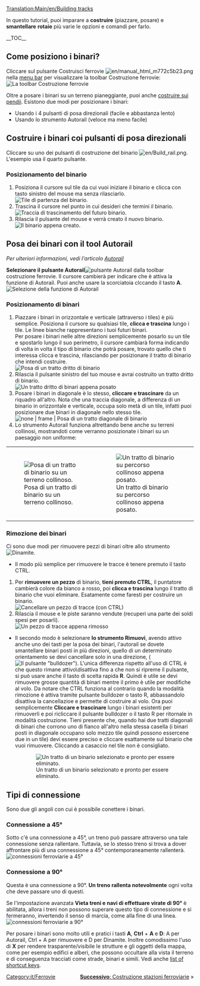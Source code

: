 [[Translation:Main/en/Building tracks]]{{en/-}}{{it/Tutorial}}

<!-- for search bot mainly -->
In questo tutorial, puoi imparare a '''costruire''' (piazzare, posare) e '''smantellare''' '''rotaie''' più varie le opzioni e comandi per farlo.

<!--
In this tutorial, you can learn how to proficiently '''build''' (place, lay) and '''delete''' railway '''tracks''', and what options and commands are present for doing so.
-->
__TOC__
== Come posiziono i binari? ==

Cliccare sul pulsante Costruisci ferrovie [[File:en/manual html m772c5b23.png]] nella [[Main/en/Game interface#The Menu bar|menu bar]] per visualizzare la toolbar Costruzione ferrovie:
[[File:it/Railroad Construction.png|none|frame|La toolbar Costruzione ferrovie]]

Oltre a posare i binari su un terreno pianeggiante, puoi anche [[Main/it/Costruire sui pendii|costruire sui pendii]]. Esistono due modi per posizionare i binari:
* Usando i 4 pulsanti di posa direzionali (facile e abbastanza lento)
* Usando lo strumento Autorail (veloce ma meno facile)
<!--
==How do I lay tracks?==

First of all, you must open the Railway construction toolbar - click the railway build button ( [[File:en/manual html m772c5b23.png]] ) on the [[Main/en/Game interface#The Menu bar|menu bar]] to display the railway construction toolbar:
[[File:en/Railroad Construction.png|none|frame|The railway construction toolbar]]

Besides laying tracks on flat land you can also [[Main/en/build on slopes]]. There are two ways you can lay tracks:
* Using 4 directioned track buttons (easy & quite slow)
* Using Autorail tool (fast but less easy)
-->

== Costruire i binari coi pulsanti di posa direzionali ==

Cliccare su uno dei pulsanti di costruzione del binario [[File:en/Build rail.png]]. L'esempio usa il quarto pulsante.

=== Posizionamento del binario ===
#Posiziona il cursore sul tile da cui vuoi iniziare il binario e clicca con tasto sinistro del mouse ma senza rilasciarlo. <br/> [[File:it/Laying track 1.png|none|frame|Tile di partenza del binario.]]
#Trascina il cursore nel punto in cui desideri che termini il binario. <br/> [[File:it/Laying track 2.png|none|frame|Traccia di trascinamento del futuro binario.]]
#Rilascia il pulsante del mouse e verrà creato il nuovo binario. <br/> [[File:it/Laying track 3.png|none|frame|Il binario appena creato.]]

<!--
== Building selected direction tracks ==

Click on one of the rail building buttons ( [[File:en/Build rail.png]] ). The example uses the 4th button.

=== Placing tracks ===
#Move the cursor over the tile you want to start your track on.<br/>[[File:en/Laying track 1.png|none|frame|Laying a new track]]
#Drag the cursor to where you want your track to end.<br/>[[File:en/Laying track 2.png|none|frame|Laying a new track]]
#Release the mouse button and your new track will appear.<br/>[[File:en/Laying track 3.png|none|frame|Your new track]]
-->
<!--
=== Rimozione dei binari ===
Per rimuovere i binari, uno dei pulsanti per posare i binari deve essere attivato, '''selezionare lo strumento Rimuovi''' [[File:en/Toggle clear active.png|Pulsante bulldozer]]. Il cursore da bianco diventerà rosso. Ora devi semplicemente '''cliccare e trascinare''' lungo il pezzo di binario che vuoi rimuovere. Clicca nuovamente sul pulsante dello strumento bulldozer per tornare alla modalità costruzione binario. Puoi anche utilizzare il tasto di scelta rapida '''R''' per attivare\disattivare Rimuovi . Solo per i binari poi c'è l'opzione per una rimozione "veloce" tenendo premuto il tasto '''Ctrl''' si attiva la rimozione fino a che non viene rilasciato il tasto, comoda per una cancellazione al volo.
-->
<!--
=== Removing tracks === 
To remove the tracks, '''select the Remove tool''' ( [[File:en/Toggle clear active.png|Clear button]] ). The white square will change to a red square. Now you can simply '''click & drag''' along the existing tracks to remove them. Click the tool button again to deselect it. You can also use the  '''R''' key shortcut to toggle Remove. For rails only, holding '''Ctrl''' key activates removal.
-->

== Posa dei binari con il tool Autorail ==
''Per ulteriori informazioni, vedi l'articolo [[Main/it/Autorail|Autorail]]''

'''Selezionare il pulsante Autorail '''[[File:en/Build autorail.png| pulsante Autorail]] dalla toolbar costruzione ferrovie. Il cursore cambierà per indicare che è attiva la funzione di Autorail. Puoi anche usare la scorciatoia clccando il tasto '''A'''.
[[File:it/AutorailTut1.png|none|frame|Selezione della funzione di Autorail]]

=== Posizionamento di binari ===
#Piazzare i binari in orizzontale e verticale (attraverso i tiles) è più semplice. Posiziona il cursore su qualsiasi tile, '''clicca e trascina''' lungo i tile. Le linee bianche rappresentano i tuoi futuri binari. <br/>Per posare i binari nelle altre direzioni semplicemente posarlo su un tile e spostarlo lungo il suo perimetro, il cursore cambiarà forma indicando di volta in volta il tipo di binario che potrà posare, trovato quello che ti interessa clicca e trascina, rilasciando per posizionare il tratto di binario che intendi costruire. <br/> [[File:it/AutorailTut2.png|none|frame|Posa di un tratto dritto di binario]]
# Rilascia il pulsante sinistro del tuo mouse e avrai costruito un tratto dritto di binario. <br/> [[File:it/AutorailTut3.png|none|frame|Un tratto dritto di binari appena posato]]
#Posare i binari in diagonale è lo stesso, '''cliccare e trascinare''' da un riquadro all'altro. Nota che una traccia diagonale, a differenza di un binario in orizzontale e verticale, occupa solo metà di un tile, infatti puoi posizionare due binari in diagonale nello stesso tile. <br/> [[File:it/AutorailTut4.png| none | frame | Posa di un tratto diagonale di binario]]
#Lo strumento Autorail funziona altrettando bene anche su terreni collinosi, mostrandoti come verranno posizionate i binari su un paesaggio non uniforme:
{|class="wikitable" 
|style="border-right: none;"|[[File:it/AutorailTut5.png|none|frame|Posa di un tratto di binario su un terreno collinoso.]]
|style="border-left: none;"|[[File:it/AutorailTut6.png|none|frame|Un tratto di binario su percorso collinoso appena posato.]]
|}
<!--
== Using Autorail tool ==
''For more information, check [[Main/en/Autorail]]''

First '''select the Autorail''' button ( [[File:en/Build autorail.png|Autorail button]] ) from the railway construction toolbar. You cursor will change to represent Autorail feature. The shortcut for this is '''A'''.
[[File:en/AutorailTut1.png|none|frame|Selecting Autorail feature]]

=== Placing tracks ===
#Placing horizontal/vertical straight pieces (along squares) is the easiest. Put your cursor over any square and '''click & drag''' along the squares. The white lines represent your future tracks.<br/>You can click in a square and move your mouse in different directions to see how new tracks would be placed.<br/>[[File:en/AutorailTut2.png|none|frame|Laying a straight piece of tracks]]
#Release your mouse cursor and you will have built a straight piece of tracks.<br/>[[File:en/AutorailTut3.png|none|frame|A newly built straight piece of tracks]]
#Placing diagonal tracks is just the same, '''click & drag''' from one square to another. Note that a diagonal track, unlike a horizontal / vertical track, occupies only half a square - meaning you can put two diagonal tracks onto one square.<br/>[[File:en/AutorailTut4.png|none|frame|Laying a diagonal piece of tracks]]
#Autorail tool works fine with hilly terrain, showing you how tracks will be placed on a non-uniform landscape.
:{|
| [[File:en/AutorailTut5.png|none|frame|Laying a piece of tracks over a hilly terrain]]
| [[File:en/AutorailTut6.png|none|frame|Laid a piece of tracks over hills]]
|}
-->

=== Rimozione dei binari ===
Ci sono due modi per rimuovere pezzi di binari oltre allo strumento [[File:en/Clear title.png|Dinamite]].

* Il modo più semplice per rimuovere le tracce è tenere premuto il tasto CTRL.

#Per '''rimuovere un pezzo''' di binario, '''tieni premuto CTRL''', il puntatore cambierà colore da bianco a rosso, poi '''clicca e trascina''' lungo il tratto di binario che vuoi eliminare. Esatamente come faresti per costruire un binario. <br/> [[File:it/AutorailTut7.png|none|frame|Cancellare un pezzo di tracce (con CTRL)]]
#Rilascia il mouse e le piste saranno vendute (recuperi una parte dei soldi spesi per posarli). <br/> [[File:it/AutorailTut8.png|none|frame|Un pezzo di tracce appena rimosso]]

* Il secondo modo è selezionare '''lo strumento Rimuovi''', avendo attivo anche uno dei tasti per la posa dei binari, l'autorail se dovete smantellare binari posti in più direzioni, quello di un determinato orientamento se devi cancellare solo in una direzione, ([[File:en/Toggle clear active.png|Il pulsante "bulldozer"]]). L'unica differenza rispetto all'uso di CTRL è che questo rimane attivo\disattiva fino a che non si ripreme il pulsante, si può usare anche il tasto di scelta rapida '''R'''. Quindi è utile se devi rimuovere grosse quantità di binari mentre il primo è utile per modifiche al volo. Da notare che CTRL funziona al contrario quando la modalità rimozione è attiva tramite pulsante bulldozer o tasto R, abbassandolo disattiva la cancellazioe e permette di costruire al volo. Ora puoi semplicemente '''Cliccare e trascinare''' lungo i binari esistenti per rimuoverli e poi ricliccare il pulsante bulldozer o il tasto R per ritornale in modalità costruzione. Tieni presente che, quando hai due tratti diagonali di binari che corrono uno di fianco all'altro nella stessa casella (i binari posti in diagonale occupano solo mezzo tile quindi possono essercene due in un tile) devi essere preciso e cliccare esattamente sul binario che vuoi rimuovere. Cliccando a casaccio nel tile non è consigliato.
: [[File:it/AutorailTut11.png|none|frame|Un tratto di un binario selezionato e pronto per essere eliminato.]]

<!--
=== Removing tracks ===
There are two ways to remove pieces of tracks (besides the dynamite ([[File:en/Clear title.png|Dynamite tool]] ) tool)

*The easy way to remove tracks is to hold down the CTRL key.

#To '''remove a piece''' of tracks, '''hold CTRL''' and '''click & drag''' along existing piece of tracks. Just as you would when building tracks.<br/>[[File:en/AutorailTut7.png|none|frame|Deleting a piece of tracks (with CTRL)]]
#Release the mouse and the tracks will be sold.<br/>[[File:en/AutorailTut8.png|none|frame|A newly deleted piece of tracks]]

*The second way is to '''select the Remove tool''' ( [[File:en/Toggle clear active.png|Clear button]] ). The white rail-lines will change to red lines. Now you can simply '''click & drag''' along the existing tracks to remove them. Click the tool button again to deselect it. You can also use the '''R''' key shortcut.  Note that where you have two diagonal pieces of track running alongside each other in the same square, you need to be accurate and only click the actual piece track you want to remove.  Just clicking anywhere in the square is not the way to do it.
:[[File:en/AutorailTut11.png|none|frame|Deleting a piece of tracks with clear button]]
-->

== Tipi di connessione ==
Sono due gli angoli con cui è possibile conettere i binari.

=== Connessione a 45&#176; ===
Sotto c'è una connessione a 45&#176;, un treno può passare attraverso una tale connessione senza rallentare. Tuttavia, se lo stesso treno si trova a dover affrontare più di una connessione a 45&#176; contemporaneamente rallenterà.
[[File:en/AutorailTut9.png|frame|none|connessioni ferroviarie a 45&#176;]]

=== Connessione a 90&#176; ===
Questa è una connessione a 90&#176;. '''Un treno rallenta notevolmente''' ogni volta che deve passare uno di questi.

Se l'impostazione avanzata '''Vieta treni e navi di effettuare virate di 90&#176;''' è abilitata, allora i treni non possono superare questo tipo di connessione e si fermeranno, invertendo il senso di marcia, come alla fine di una linea.
[[File:en/AutorailTut10.png|frame|none| connessioni ferroviarie a 90&#176;]]

Per posare i binari sono molto utili e pratici i tasti '''A''', '''Ctrl''' + '''A''' e '''D''': A per Autorail, Ctrl + A per rimuovere e D per Dinamite. Inoltre comodissimo l'uso di '''X''' per rendere trasparente/visibile le strutture e gli oggetti della mappa, come per esempio edifici e alberi, che possono occultare alla vista il terreno e di conseguenza tracciati come strade, binari e simili. Vedi anche [[Main/en/Hotkeys|list of shortcut keys]].
<!--
== Connection types ==
There are two angles at which the tracks can connect.

===45&#176;=== 
Below is a 45&#176; connection, a train can pass through one such connection without slowing down. However, if the same train is on more than one 45&#176; connection at once, it will slow down.
[[File:en/AutorailTut9.png|frame|none|45&#176; rail connections]]

===90&#176;===
This is a 90&#176; connection. '''A train slows down considerably''' every time it has to pass one of these.

If the advanced setting "Forbid trains and ships to make 90&#176; turns" is enabled, then trains cannot pass this kind of connection and will stop and reverse like the end of the line.
[[File:en/AutorailTut10.png|frame|none|90&#176; rail connections]]

You will find that you can become very proficient at laying tracks if you master the '''A''', Ctrl+A and '''D''' shortcut keys - A for Autorail (Ctrl for remove) and D for Dynamite. Use '''X''' to toggle tree and building transparency/visibility - also very useful.  See also the [[Main/en/Hotkeys|list of shortcut keys]].
-->

<span style="float: right">[[Main/it/Costruzione stazioni ferroviarie|'''Successivo''': Costruzione stazioni ferroviarie]] &raquo;</span>

[[Category:it/Ferrovie]]